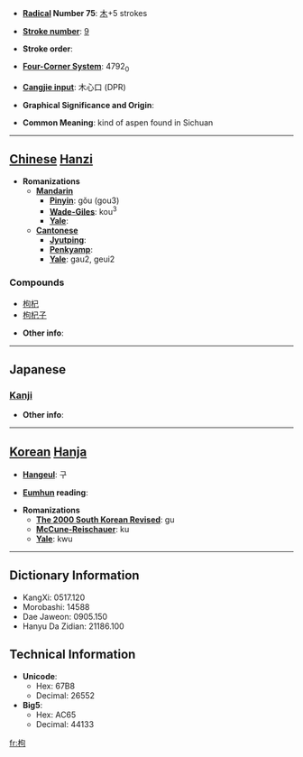 * '''[[Wiktionary:Chinese radical index| Radical]] Number 75''': [[Wiktionary:Chinese radical index 木|木]]+5 strokes

* '''[[Wiktionary:Chinese total strokes index|Stroke number]]''': [[Wiktionary:Chinese total strokes index 9|9]]

* '''Stroke order''': 

* '''[[Wiktionary:Chinese four corner index|Four-Corner System]]''': 4792<sub>0</sub>

* '''[[Wiktionary:Chinese Cangjie index|Cangjie input]]''': 木心口 (DPR)

* '''Graphical Significance and Origin''': 

* '''Common Meaning''': kind of aspen found in Sichuan

----

== [[Chinese]] [[Hanzi]] ==

* '''Romanizations'''
** '''[[Mandarin]]'''
*** '''[[Pinyin]]''': gǒu (gou3)
*** '''[[Wade-Giles]]''': kou<sup>3</sup>
*** '''[[Yale]]''': 
** '''[[Cantonese]]'''
*** '''[[Jyutping]]''':
*** '''[[Penkyamp]]''': 
*** '''[[Yale]]''': gau2, geui2

===Compounds===
*[[枸杞]]
*[[枸杞子]]

* '''Other info''': 

----

==Japanese==
===[[Kanji]]===
{{kanji|on readings=[[く]] (ku), [[こう]] (kō)|kun readings=[[ひいらぎ]] (hiiragi), [[からたち]] (karatachi), [[まがる]] (magaru)}}

* '''Other info''':  

----

== [[Korean]] [[Hanja]] ==

* '''[[Hangeul]]''': 구

* '''[[Eumhun]] reading''': 

* '''Romanizations'''
** '''[[The 2000 South Korean Revised Romanization|The 2000 South Korean Revised]]''': gu
** '''[[McCune-Reischauer]]''': ku
** '''[[Yale]]''': kwu

----

== Dictionary Information ==

* KangXi: 0517.120
* Morobashi: 14588
* Dae Jaweon: 0905.150
* Hanyu Da Zidian: 21186.100

== Technical Information ==

* '''Unicode''':
** Hex: 67B8
** Decimal: 26552
* '''Big5''':
** Hex: AC65
** Decimal: 44133

[[fr:枸]]